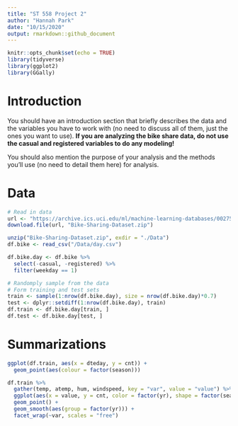 ```yaml
---
title: "ST 558 Project 2"
author: "Hannah Park"
date: "10/15/2020"
output: rmarkdown::github_document
---
```


```r
knitr::opts_chunk$set(echo = TRUE)
library(tidyverse)
library(ggplot2)
library(GGally)
```

# Introduction  

You should have an introduction section that briefly describes the data and the variables you have to work with (no need to discuss all of them, just the ones you want to use). **If you are analyzing the bike share data, do not use the casual and registered variables to do any modeling!**  

You should also mention the purpose of your analysis and the methods you’ll use (no need to detail them here) for analysis.


# Data  
```r
# Read in data
url <- "https://archive.ics.uci.edu/ml/machine-learning-databases/00275/Bike-Sharing-Dataset.zip"
download.file(url, "Bike-Sharing-Dataset.zip")

unzip("Bike-Sharing-Dataset.zip", exdir = "./Data")
df.bike <- read_csv("/Data/day.csv")

df.bike.day <- df.bike %>%
  select(-casual, -registered) %>%
  filter(weekday == 1)

# Randomply sample from the data 
# Form training and test sets
train <- sample(1:nrow(df.bike.day), size = nrow(df.bike.day)*0.7)
test <- dplyr::setdiff(1:nrow(df.bike.day), train)
df.train <- df.bike.day[train, ]
df.test <- df.bike.day[test, ]
```

# Summarizations  
```r
ggplot(df.train, aes(x = dteday, y = cnt)) +
  geom_point(aes(colour = factor(season)))

df.train %>%
  gather(temp, atemp, hum, windspeed, key = "var", value = "value") %>%
  ggplot(aes(x = value, y = cnt, color = factor(yr), shape = factor(season))) +
  geom_point() +
  geom_smooth(aes(group = factor(yr))) +
  facet_wrap(~var, scales = "free") 
```

